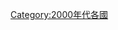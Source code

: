 {{依分類劃分的年份
| m = 2
| c = 0
| d = 0
| y = 8
| cat = 各國
| sortkey = 各國
| in = 
| parent = 依年份劃分的21世紀各國
}}
{{Commonscat|2008 by country}}

[[Category:2000年代各國|Category:2000年代各國]]